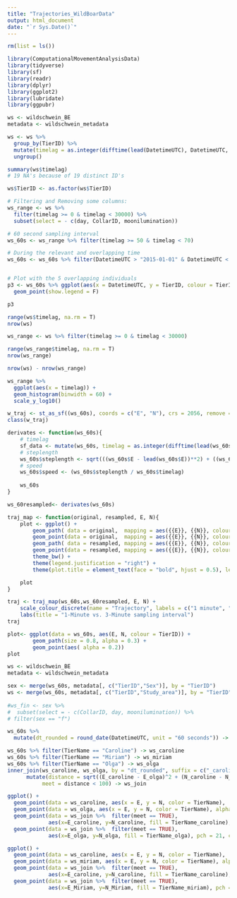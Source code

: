 ```yaml
---
title: "Trajectories_WildBoarData"
output: html_document
date: "`r Sys.Date()`"
---
```


```r
rm(list = ls())
```


```r
library(ComputationalMovementAnalysisData)
library(tidyverse)
library(sf)
library(readr)        
library(dplyr)        
library(ggplot2)      
library(lubridate)
library(ggpubr)
```


```r
ws <- wildschwein_BE
metadata <- wildschwein_metadata
```


```r
ws <- ws %>% 
  group_by(TierID) %>% 
  mutate(timelag = as.integer(difftime(lead(DatetimeUTC), DatetimeUTC, units = "secs"))) %>% 
  ungroup()

summary(ws$timelag)
# 19 NA's because of 19 distinct ID's
```

```r

ws$TierID <- as.factor(ws$TierID)

# Filtering and Removing some columns:
ws_range <- ws %>% 
  filter(timelag >= 0 & timelag < 30000) %>% 
  subset(select = - c(day, CollarID, moonilumination))
```


```r
# 60 second sampling interval
ws_60s <- ws_range %>% filter(timelag >= 50 & timelag < 70)
```

```r
# During the relevant and overlapping time
ws_60s <- ws_60s %>% filter(DatetimeUTC > "2015-01-01" & DatetimeUTC < "2016-01-01")


# Plot with the 5 overlapping individuals
p3 <- ws_60s %>% ggplot(aes(x = DatetimeUTC, y = TierID, colour = TierID)) +
  geom_point(show.legend = F)

p3

```


```r
range(ws$timelag, na.rm = T)
nrow(ws)

ws_range <- ws %>% filter(timelag >= 0 & timelag < 30000) 

range(ws_range$timelag, na.rm = T)
nrow(ws_range)

nrow(ws) - nrow(ws_range)
```


```r
ws_range %>% 
  ggplot(aes(x = timelag)) +
  geom_histogram(binwidth = 60) +
  scale_y_log10()
```
```r
w_traj <- st_as_sf((ws_60s), coords = c("E", "N"), crs = 2056, remove = FALSE)
class(w_traj)
```


```r
derivates <- function(ws_60s){
    # timelag
    sf_data <- mutate(ws_60s, timelag = as.integer(difftime(lead(ws_60s$DatetimeUTC), ws_60s$DatetimeUTC, units = "secs")))
    # steplength
    ws_60s$steplength <- sqrt(((ws_60s$E - lead(ws_60s$E))**2) + ((ws_60s$N - lead(ws_60s$N))**2)) 
    # speed
    ws_60s$speed <- (ws_60s$steplength / ws_60s$timelag)
    
    ws_60s
}
```

```r
ws_60resampled<- derivates(ws_60s)
```


```r
traj_map <- function(original, resampled, E, N){
    plot <- ggplot() + 
        geom_path( data = original,  mapping = aes({{E}}, {{N}}, colour = "cyan"), size = 0.8, alpha = 0.2) +
        geom_point(data = original,  mapping = aes({{E}}, {{N}}, colour = "cyan"), alpha = 0.2) + 
        geom_path( data = resampled, mapping = aes({{E}}, {{N}}, colour = "red"),  size = 1) +
        geom_point(data = resampled, mapping = aes({{E}}, {{N}}, colour = "red"),  size = 1.2) +
        theme_bw() +
        theme(legend.justification = "right") +
        theme(plot.title = element_text(face = "bold", hjust = 0.5), legend.title = element_text(face = "bold", hjust = 0.5))

    plot
}
```

```r
traj <- traj_map(ws_60s,ws_60resampled, E, N) + 
    scale_colour_discrete(name = "Trajectory", labels = c("1 minute", "3 minutes")) +
    labs(title = "1-Minute vs. 3-Minute sampling interval")
traj
```


```r
plot<- ggplot(data = ws_60s, aes(E, N, colour = TierID)) +
        geom_path(size = 0.8, alpha = 0.3) +
        geom_point(aes( alpha = 0.2))
plot
```

```r
ws <- wildschwein_BE
metadata <- wildschwein_metadata
```

```r
sex <- merge(ws_60s, metadata[, c("TierID","Sex")], by = "TierID")
ws <- merge(ws_60s, metadata[, c("TierID","Study_area")], by = "TierID")
  
#ws_fin <- sex %>% 
#  subset(select = - c(CollarID, day, moonilumination)) %>% 
# filter(sex == "f")
```

```r
ws_60s %>% 
  mutate(dt_rounded = round_date(DatetimeUTC, unit = "60 seconds")) -> ws_60s 
```


```r
ws_60s %>% filter(TierName == "Caroline") -> ws_caroline
ws_60s %>% filter(TierName == "Miriam") -> ws_miriam
ws_60s %>% filter(TierName == "Olga") -> ws_olga
inner_join(ws_caroline, ws_olga, by = "dt_rounded", suffix = c("_caroline", "_olga")) %>% 
      mutate(distance = sqrt((E_caroline - E_olga)^2 + (N_caroline - N_olga)^2),
           meet = distance < 100) -> ws_join
```


```r
ggplot() +
  geom_point(data = ws_caroline, aes(x = E, y = N, color = TierName),  alpha = 0.1, size = 0.5) +
  geom_point(data = ws_olga, aes(x = E, y = N, color = TierName), alpha = 0.1, size = 0.5) +
  geom_point(data = ws_join %>%  filter(meet == TRUE),
             aes(x=E_caroline, y=N_caroline, fill = TierName_caroline), pch = 21, color = "black") +
  geom_point(data = ws_join %>%  filter(meet == TRUE),
             aes(x=E_olga, y=N_olga, fill = TierName_olga), pch = 21, color = "black") #+ theme_void()
```


```r
ggplot() +
  geom_point(data = ws_caroline, aes(x = E, y = N, color = TierName),  alpha = 0.1, size = 0.5) +
  geom_point(data = ws_miriam, aes(x = E, y = N, color = TierName), alpha = 0.1, size = 0.5) +
  geom_point(data = ws_join %>%  filter(meet == TRUE),
             aes(x=E_caroline, y=N_caroline, fill = TierName_caroline), pch = 21, color = "black") +
  geom_point(data = ws_join %>%  filter(meet == TRUE),
             aes(x=E_Miriam, y=N_Miriam, fill = TierName_miriam), pch = 21, color = "black") #+ theme_void()
```

















